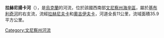 '''拉赫尼揚卡河'''（{{lang-uk|Рахнянка}}），是[[烏克蘭|烏克蘭]]的河流，位於該國西南部[[文尼察州|文尼察州]][[海辛區|海辛區]]，屬於[[基布利奇河_(索布河支流)|基布利奇河]]的右支流，流經[[拉赫尼夫卡_(海辛區)|拉赫尼夫卡]]和[[奧吉伊夫卡_(海辛區)|奧吉伊夫卡]]，河道全長11公里，流域面積35.9平方公里。

{{DEFAULTSORT:Рахнянка}}
[[Category:文尼察州河流|Category:文尼察州河流]]


{{Ukraine-river-stub}}